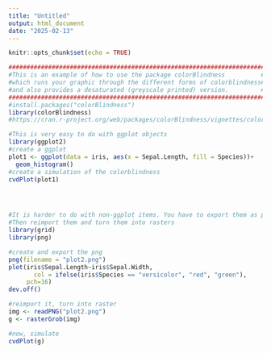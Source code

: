 ```yaml
---
title: "Untitled"
output: html_document
date: "2025-02-13"
---
```


```r
knitr::opts_chunk$set(echo = TRUE)
```



```r
#######################################################################
#This is an example of how to use the package colorBlindness          #
#which runs your graphic through the different forms of colorblindness#
#and also provides a desaturated (greyscale printed) version.         #
#######################################################################
#install.packages("colorBlindness")
library(colorBlindness)
#https://cran.r-project.org/web/packages/colorBlindness/vignettes/colorBlindness.html
```

```r
#This is very easy to do with ggplot objects
library(ggplot2)
#create a ggplot
plot1 <- ggplot(data = iris, aes(x = Sepal.Length, fill = Species))+
  geom_histogram()
#create a simulation of the colorblindness
cvdPlot(plot1)




#It is harder to do with non-ggplot items. You have to export them as pngs.
#Then reimport them and turn them into rasters
library(grid)
library(png)

#create and export the png
png(filename = "plot2.png")
plot(iris$Sepal.Length~iris$Sepal.Width, 
       col = ifelse(iris$Species == "versicolor", "red", "green"),
     pch=16)
dev.off()

#reimport it, turn into raster
img <- readPNG("plot2.png")
g <- rasterGrob(img)

#now, simulate
cvdPlot(g)

```